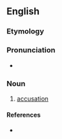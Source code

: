 ==English==

===Etymology===
{{suffix|accuse|al|lang=en}}

===Pronunciation===
* {{a|UK|US}} {{IPA|/əˈkjuː.zəl/|/əˈkju.zəl/|lang=en}}

===Noun===
{{en-noun|~}}

# [[accusation]]

====References====
* {{R:Webster 1913}}